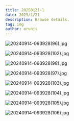 ```yaml
---
title: 20250121-1
date: 2025/1/21
description: Browse details.
tag: img
author: orunji
---
```



![20240914-093928(96).jpg](https://87c80b6.webp.li/i/2025/01/21/152ke5-lq.jpg)

![20240914-093928(102).jpg](https://87c80b6.webp.li/i/2025/01/21/152ke5-4p.jpg)

![20240914-093928(98).jpg](https://87c80b6.webp.li/i/2025/01/21/152ke7-tz.jpg)

![20240914-093928(97).jpg](https://87c80b6.webp.li/i/2025/01/21/152ke8-6k.jpg)

![20240914-093928(103).jpg](https://87c80b6.webp.li/i/2025/01/21/152hue-j3.jpg)

![20240914-093928(104).jpg](https://87c80b6.webp.li/i/2025/01/21/152gke-2d.jpg)

![20240914-093928(105).jpg](https://87c80b6.webp.li/i/2025/01/21/152ke8-lc.jpg)

![20240914-093928(106).jpg](https://87c80b6.webp.li/i/2025/01/21/152ke8-1z.jpg)
